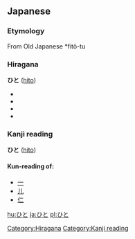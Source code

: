 ==Japanese==                                          
===Etymology===

From Old Japanese *fitö-tu

===Hiragana===

[[Category:Hiragana]]
'''ひと''' ([[hito]])
*{{japdef|人|[[person]]}}
*{{japdef|費途|way of [[spending]]}}
*{{japdef|匪徒|[[bandit]]}}
*{{japdef|非と|[[condemning]]}}

===Kanji reading===
[[Category:Kanji reading]]
'''ひと''' ([[hito]])
====Kun-reading of:====
*[[一]]
*[[儿]]
*[[仁]]

[[hu:ひと]]
[[ja:ひと]]
[[pl:ひと]]